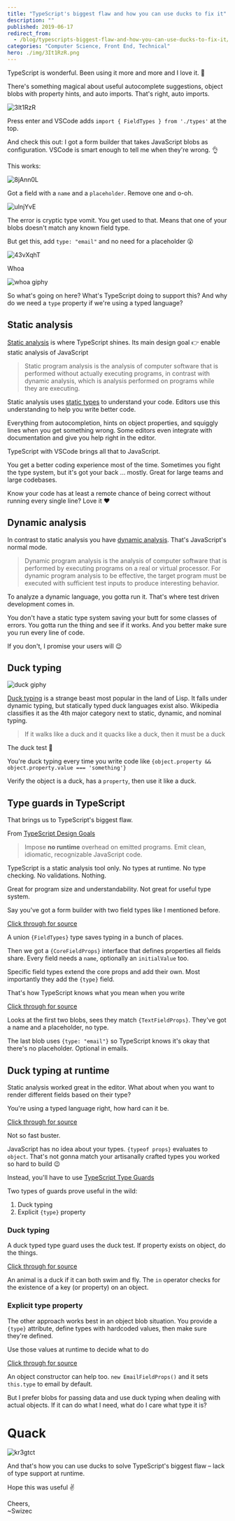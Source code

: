 ```yaml
---
title: "TypeScript's biggest flaw and how you can use ducks to fix it"
description: ""
published: 2019-06-17
redirect_from:
  - /blog/typescripts-biggest-flaw-and-how-you-can-use-ducks-to-fix-it/swizec/9122
categories: "Computer Science, Front End, Technical"
hero: ./img/3It1RzR.png
---
```


TypeScript is wonderful. Been using it more and more and I love it. 🥰

There's something magical about useful autocomplete suggestions, object blobs with property hints, and auto imports. That's right, auto imports.

![3It1RzR](./img/3It1RzR.png)

Press enter and VSCode adds `import { FieldTypes } from './types'` at the top.

And check this out: I got a form builder that takes JavaScript blobs as configuration. VSCode is smart enough to tell me when they're wrong. 👌

This works:

![8jAnn0L](./img/8jAnn0L.png)

Got a field with a `name` and a `placeholder`. Remove one and o-oh.

![ulnjYvE](./img/ulnjYvE.png)

The error is cryptic type vomit. You get used to that. Means that one of your blobs doesn't match any known field type.

But get this, add `type: "email"` and no need for a placeholder 😮

![43vXqhT](./img/43vXqhT.png)

Whoa

![whoa giphy](./img/media-DyvyiFFXF1Yli-giphy.gif)

So what's going on here? What's TypeScript doing to support this? And why do we need a `type` property if we're using a typed language?

## Static analysis

[Static analysis](https://en.wikipedia.org/wiki/Static_program_analysis) is where TypeScript shines. Its main design goal 👉 enable static analysis of JavaScript

> Static program analysis is the analysis of computer software that is performed without actually executing programs, in contrast with dynamic analysis, which is analysis performed on programs while they are executing.

Static analysis uses [static types](https://en.wikipedia.org/wiki/Type_system#Static_typing) to understand your code. Editors use this understanding to help you write better code.

Everything from autocompletion, hints on object properties, and squiggly lines when you get something wrong. Some editors even integrate with documentation and give you help right in the editor.

TypeScript with VSCode brings all that to JavaScript.

You get a better coding experience most of the time. Sometimes you fight the type system, but it's got your back ... mostly. Great for large teams and large codebases.

Know your code has at least a remote chance of being correct without running every single line? Love it ❤️

## Dynamic analysis

In contrast to static analysis you have [dynamic analysis](https://en.wikipedia.org/wiki/Dynamic_program_analysis). That's JavaScript's normal mode.

> Dynamic program analysis is the analysis of computer software that is performed by executing programs on a real or virtual processor. For dynamic program analysis to be effective, the target program must be executed with sufficient test inputs to produce interesting behavior.

To analyze a dynamic language, you gotta run it. That's where test driven development comes in.

You don't have a static type system saving your butt for some classes of errors. You gotta run the thing and see if it works. And you better make sure you run every line of code.

If you don't, I promise your users will 😉

## Duck typing

![duck giphy](./img/media-krewXUB6LBja-giphy.gif)

[Duck typing](https://en.wikipedia.org/wiki/Duck_typing) is a strange beast most popular in the land of Lisp. It falls under dynamic typing, but statically typed duck languages exist also. Wikipedia classifies it as the 4th major category next to static, dynamic, and nominal typing.

> If it walks like a duck and it quacks like a duck, then it must be a duck

The duck test 🦆

You're duck typing every time you write code like `{object.property && object.property.value === 'something'}`

Verify the object is a duck, has a `property`, then use it like a duck.

## Type guards in TypeScript

That brings us to TypeScript's biggest flaw.

From [TypeScript Design Goals](https://github.com/Microsoft/TypeScript/wiki/TypeScript-Design-Goals)

> Impose **no runtime** overhead on emitted programs. Emit clean, idiomatic, recognizable JavaScript code.

TypeScript is a static analysis tool only. No types at runtime. No type checking. No validations. Nothing.

Great for program size and understandability. Not great for useful type system.

Say you've got a form builder with two field types like I mentioned before.

[Click through for source](<https://carbon.now.sh/?bg=rgba(255,255,255,1)&t=seti&l=typescript&ds=true&wc=true&wa=true&pv=48px&ph=32px&ln=false&code=%2F%2F%20A%20union%20type%20for%20field%20types%0Aexport%20type%20FieldTypes%20%3D%20TextFieldProps%20%7C%20EmailFieldProps%3B%0A%0A%2F%2F%20All%20fields%20share%20some%20properties%0Aexport%20interface%20CoreFieldProps%20%7B%0A%20%20%20%20name%3A%20string%3B%0A%20%20%20%20initialValue%3F%3A%20string%3B%0A%7D%0A%0A%2F%2F%20Text%20fields%20require%20a%20placeholder%0A%2F%2F%20type%20is%20%60text%60%20by%20default%0Aexport%20interface%20TextFieldProps%20extends%20CoreFieldProps%20%7B%0A%20%20%20%20type%3F%3A%20%22text%22%3B%0A%20%20%20%20placeholder%3A%20string%3B%0A%7D%0A%0A%2F%2F%20Email%20fields%20don't%20require%20a%20placeholder%0Aexport%20interface%20EmailFieldProps%20extends%20CoreFieldProps%20%7B%0A%20%20%20%20type%3A%20%22email%22%3B%0A%20%20%20%20placeholder%3F%3A%20string%3B%0A%7D>)

A union `{FieldTypes}` type saves typing in a bunch of places.

Then we got a `{CoreFieldProps}` interface that defines properties all fields share. Every field needs a `name`, optionally an `initialValue` too.

Specific field types extend the core props and add their own. Most importantly they add the `{type}` field.

That's how TypeScript knows what you mean when you write

[Click through for source](<https://carbon.now.sh/?bg=rgba(255,255,255,1)&t=seti&l=typescript&ds=true&wc=true&wa=true&pv=48px&ph=32px&ln=false&code=%3CForm%0A%20%20%20%20onSubmit%3D%7Bvalues%20%3D%3E%20alert(JSON.stringify(values%2C%20null%2C%202))%7D%0A%20%20%20%20fields%3D%7B%5B%0A%20%20%20%20%20%20%20%20%7B%20name%3A%20%22firstName%22%2C%20placeholder%3A%20%22First%20Name%22%20%7D%2C%0A%20%20%20%20%20%20%20%20%7B%20name%3A%20%22lastName%22%2C%20placeholder%3A%20%22Last%20Name%22%20%7D%2C%0A%20%20%20%20%20%20%20%20%7B%20name%3A%20%22email%22%2C%20type%3A%20%22email%22%20%7D%0A%20%20%20%20%5D%7D%20%2F%3E>)

Looks at the first two blobs, sees they match `{TextFieldProps}`. They've got a name and a placeholder, no type.

The last blob uses `{type: "email"}` so TypeScript knows it's okay that there's no placeholder. Optional in emails.

## Duck typing at runtime

Static analysis worked great in the editor. What about when you want to render different fields based on their type?

You're using a typed language right, how hard can it be.

[Click through for source](<https://carbon.now.sh/?bg=rgba(255,255,255,1)&t=seti&l=typescript&ds=true&wc=true&wa=true&pv=48px&ph=32px&ln=false&code=const%20RenderField%20%3D%20(props%3A%20FieldTypes)%20%3D%3E%20%7B%0A%09if%20(typeof%20props%20%3D%3D%20TextFieldProps)%20%7B%0A%09%09%2F%2F%20render%20a%20text%20field%0A%09%7Delse%20if%20(typeof%20props%20%3D%3D%20EmailFieldProps)%20%7B%0A%09%09%2F%2F%20render%20an%20email%20field%0A%09%7D%0A%7D>)

Not so fast buster.

JavaScript has no idea about your types. `{typeof props}` evaluates to `object`. That's not gonna match your artisanally crafted types you worked so hard to build 😉

Instead, you'll have to use [TypeScript Type Guards](https://www.typescriptlang.org/docs/handbook/advanced-types.html#type-guards-and-differentiating-types)

Two types of guards prove useful in the wild:

1.  Duck typing
2.  Explicit `{type}` property

### Duck typing

A duck typed type guard uses the duck test. If property exists on object, do the things.

[Click through for source](<https://carbon.now.sh/?bg=rgba(255,255,255,1)&t=seti&l=typescript&ds=true&wc=true&wa=true&pv=48px&ph=32px&ln=false&code=function%20isDuck(animal%3A%20Duck%20%7C%20Elephant%20%7C%20Donkey)%20%7B%0A%09return%20%22swim%22%20in%20animal%20%26%26%20%22fly%22%20in%20animal%3B%0A%7D>)

An animal is a duck if it can both swim and fly. The `in` operator checks for the existence of a key (or property) on an object.

### Explicit type property

The other approach works best in an object blob situation. You provide a `{type}` attribute, define types with hardcoded values, then make sure they're defined.

Use those values at runtime to decide what to do

[Click through for source](<https://carbon.now.sh/?bg=rgba(255,255,255,1)&t=seti&l=typescript&ds=true&wc=true&wa=true&pv=48px&ph=32px&ln=false&code=const%20RenderField%20%3D%20(props%3A%20FieldTypes)%20%3D%3E%20%7B%0A%20%20%20%20switch%20(props.type)%20%7B%0A%20%20%20%20%20%20%20%20case%20%22email%22%3A%0A%20%20%20%20%20%20%20%20%20%20%20%20%2F%2F%20render%20email%20field%0A%20%20%20%20%20%20%20%20case%20%22text%22%3A%0A%20%20%20%20%20%20%20%20%20%20%20%20%2F%2F%20render%20text%20field%0A%20%20%20%20%7D%0A%7D%3B>)

An object constructor can help too. `new EmailFieldProps()` and it sets `this.type` to email by default.

But I prefer blobs for passing data and use duck typing when dealing with actual objects. If it can do what I need, what do I care what type it is?

# Quack

![kr3gtct](./img/kr3gtct.png)

And that's how you can use ducks to solve TypeScript's biggest flaw – lack of type support at runtime.

Hope this was useful ✌️

Cheers,  
~Swizec